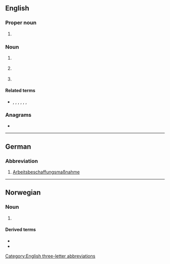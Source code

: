 {{also|abm|abm.}}
==English==

===Proper noun===
{{en-proper-noun}}

# {{ellipsis of|en|ABM Treaty}} {{gloss|{{initialism of|en|anti-ballistic missile}}}}

===Noun===
{{en-noun|~}}

# {{lb|en|military}} {{initialism of|en|[[antiballistic missile]]}}
# {{lb|en|banking|Canada}} {{initialism of|en|automated [[bank machine]]}}
# {{lb|en|management}} {{initialism of|en|[[activity]]-based [[management]]}}

====Related terms====
* {{sense|military}} {{l|en|SLBM}}, {{l|en|ICBM}}, {{l|en|LRBM}}, {{l|en|IRBM}}, {{l|en|MRBM}}, {{l|en|SRBM}}, {{l|en|AShBM}}

===Anagrams===
* {{anagrams|en|a=abm|-mab|B. M. A.|BMA|MAb|MBA|Mab|Mba|amb|amb.|bam|mab}}

[[Category:English three-letter abbreviations]]

----

==German==

===Abbreviation===
{{rfc-header|de|Abbreviation}}
{{head|de|abbreviation}}

# [[Arbeitsbeschaffungsmaßnahme]] {{g|f}}

----

==Norwegian==

===Noun===
{{head|no|noun}}

# {{init of|no|[[arkiv]], [[bibliotek]], {{l|no|museum}}||archives, libraries and museums defined as a coherent sector}}

====Derived terms====
* {{l|no|ABM-institusjon}}
* {{l|no|ABM-utvikling}}